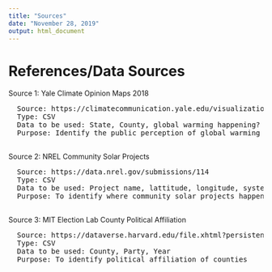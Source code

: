 ```yaml
---
title: "Sources"
date: "November 28, 2019"
output: html_document
---
```


<style>                     
.navbar {
  background-color:grey;
  border-color:black;
}
.navbar-brand {
color:black!important;
}
</style>  


# References/Data Sources
 
Source 1: Yale Climate Opinion Maps 2018  
  <pre>
  Source: https://climatecommunication.yale.edu/visualizations-data/ycom-us-2018/?est=happening&type=value&geo=county  
  Type: CSV  
  Data to be used: State, County, global warming happening?  
  Purpose: Identify the public perception of global warming at a county level  
   </pre>
  
Source 2: NREL Community Solar Projects  
  <pre>
  Source: https://data.nrel.gov/submissions/114  
  Type: CSV  
  Data to be used: Project name, lattitude, longitude, system size, year of interconnection  
  Purpose: To identify where community solar projects happening 
  </pre>
  
Source 3: MIT Election Lab County Political Affiliation  
  <pre>
  Source: https://dataverse.harvard.edu/file.xhtml?persistentId=doi:10.7910/DVN/VOQCHQ/FQ9NBF  
  Type: CSV  
  Data to be used: County, Party, Year  
  Purpose: To identify political affiliation of counties  
  </pre>

